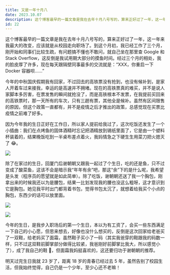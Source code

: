 ```yaml
---
title: 又是一年十月八
date: 2023.10.07
description: 这个博客最早的一篇文章是我在去年十月八号写的，算来正好过了一年，这一年来我最大的改变，应该就是从校园走向职场了。到这个月初，我已经工作了三个月，刚开始和同事们比较生疏，有问题搞不懂也不敢问，就自己坐在那里查 Google 和 Stack Overflow，这反倒是我试用期大部分的摸鱼时间......
id: 22
---
```


这个博客最早的一篇文章是我在去年十月八号写的，算来正好过了一年，这一年来我最大的改变，应该就是从校园走向职场了。到这个月初，我已经工作了三个月，刚开始和同事们比较生疏，有问题搞不懂也不敢问，就自己坐在那里查 Google 和 Stack Overflow，这反倒是我试用期大部分的摸鱼时间。经过三个月的相处，我的脸皮厚了许多，现在每天跟隔壁同事最多的交流就是：“XXX，你重启一下 Docker 容器呗……”

今年的中秋国庆假期我有回家，不过回去的高铁票没有抢到，也没有候补到，是家人开着车过来接我，幸运的是高速并不拥堵。现在的高铁票真的难买，并不是说人家脚本多厉害，在票发售的瞬间就抢没了，而是高铁根本不发票，在我提前买回来的高铁票时，那一天所有的车次，只有三趟有票，其他全是候补。虽然有区间限售的原因，但这个政策一直都有，并不是疫情之后才推出的政策，总感觉现在买票比疫情之前难了好多。

因为今年我的生日正好在工作日，所以家人提前给我过了，这次吃饭还发生了一个小插曲：我们在点烤鱼的固体酒精时忘记把酒精放到锡纸里面了，它是由一个塑料杯装着的，结果晚饭吃到一半桌布差点着火，我妈情急之下硬生生用菜刀把火摁灭了 😂。

![](https://article.biliimg.com/bfs/article/78e23c0dfa8b59be2fad7fbbe55046eb129000357.jpg)

除了在家过的生日，回厦门后谢朝朝又跟我一起过了个生日，吃的还是鱼，只不过变成了酸菜鱼，这该不会是暗示我“年年有余”吧，那这“余”下的是什么呢，我希望是头发（程序员的愿望就是如此简单）。除了吃饭，谢朝朝还送了我一个胸包，刚拿出来的时候我还以为是腰包，结果一比划发现我的腰也没这么粗呀，这才意识到它是胸包。她见我平时出门都背着书包，觉得书包太沉了，就想着给我买个小点的胸包，东西少的话可以放里面。

![](https://article.biliimg.com/bfs/article/83c9385ef1b59aba2280dfc31bc05e8c129000357.jpg)

![](https://article.biliimg.com/bfs/article/f6e4ce73802ea3252cd2c9c9b22ce30e129000357.jpg)

今年的生日，是我步入职场后的第一个生日，本以为有工资了，会买一些东西满足一下自己的小心愿，但思来想去，好像也没什么想买的，反倒是这次回家给老爸买了一双鞋，给老妈买了面霜，虽然鞋子买小了一码（其实我爸穿的鞋跟我的码数一样，只不过这双鞋前脚掌部分做得比较紧，我爸刚好前脚掌比我大，所以感觉小了），成了我自己的鞋 🌚，但面霜我妈挺喜欢的，这还要归功于谢朝朝的推荐。

明天过完生日我就 23 岁了，距离 18 岁的青春已经过去 5 年，虽然告别了校园生活，但我始终觉得，自己仍是一个少年，至少心还不老嘛！
